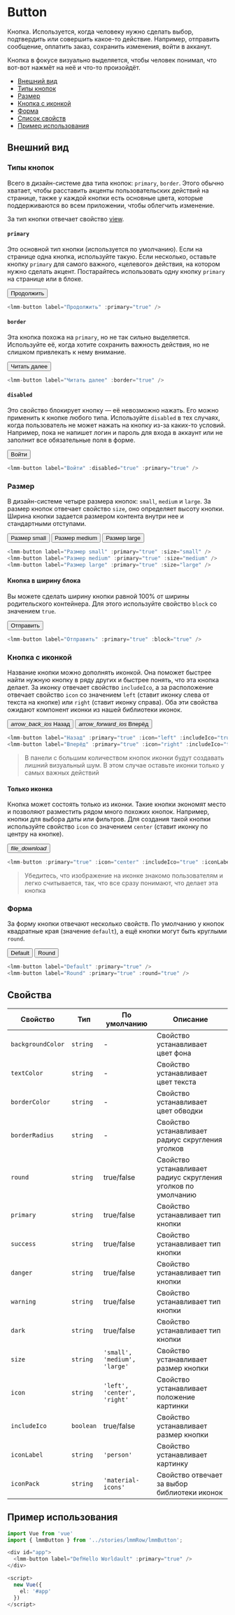 


# Button

Кнопка. Используется, когда человеку нужно сделать выбор, подтвердить или совершить какое-то действие. Например,
отправить сообщение, оплатить заказ, сохранить изменения, войти в акканут.

Кнопка в фокусе визуально выделяется, чтобы человек понимал, что вот-вот нажмёт на неё и что-то произойдёт.

- [Внешний вид](#внешний-вид)
- [Типы кнопок](#типы-кнопок)
- [Размер](#размер)
- [Кнопка с иконкой](#кнопка-с-иконкой)
- [Форма](#форма)
- [Список свойств](#свойства)
- [Пример использования](#пример-использования)

## Внешний вид

### Типы кнопок

Всего в дизайн-системе два типа кнопок: `primary`, `border`. Этого обычно хватает, чтобы расставить
акценты пользовательских действий на странице, также у каждой кнопки есть основные цвета, которые поддерживаются во всем
приложении, чтобы облегчить изменение.

За тип кнопки отвечает свойство [view](#props).

#### `primary`

Это основной тип кнопки (используется по умолчанию). Если на странице одна кнопка, используйте такую. Если несколько,
оставьте кнопку `primary` для самого важного, «целевого» действия, на котором нужно сделать акцент. Постарайтесь
использовать одну кнопку `primary` на странице или в блоке.

<button type="button" name="button" class="button button--primary button--medium"><span>Продолжить</span></button>

```ts
<lmm-button label="Продолжить" :primary="true" />
```

#### `border`

Эта кнопка похожа на `primary`, но не так сильно выделяется. Используйте её, когда хотите сохранить важность действия,
но не слишком привлекать к нему внимание.

<button type="button" name="button" class="button button--primary button--border button--medium"><span>Читать
    далее</span></button>


```ts
<lmm-button label="Читать далее" :border="true" />
```

#### `disabled`

Это свойство блокирует кнопку — её невозможно нажать. Его можно применить к кнопке любого типа. Используйте `disabled` в
тех случаях, когда пользователь не может нажать на кнопку из-за каких-то условий. Например, пока не напишет логин и
пароль для входа в аккаунт или не заполнит все обязательные поля в форме.

<button type="button" name="button"
  class="button button--primary button--border button--medium button--disabled"><span>Войти</span></button>

```ts
<lmm-button label="Войти" :disabled="true" :primary="true" />
```

### Размер

В дизайн-системе четыре размера кнопок: `small`, `medium` и `large`. За размер кнопок отвечает свойство `size`, оно
определяет высоту кнопки. Ширина кнопки задается размером контента внутри нее и стандартными отступами.


<div>
  <button type="button" name="button" class="button button--primary button--small"><span>Размер small</span></button>
  <button type="button" name="button" class="button button--primary button--medium"><span>Размер medium</span></button>
  <button type="button" name="button" class="button button--primary button--large"><span>Размер large</span></button>
</div>

```ts
<lmm-button label="Размер small" :primary="true" :size="small" />
<lmm-button label="Размер medium" :primary="true" :size="medium" />
<lmm-button label="Размер large" :primary="true" :size="large" />
```

#### Кнопка в ширину блока

Вы можете сделать ширину кнопки равной 100% от ширины родительского
контейнера. Для этого используйте свойство `block` со значением `true`.

<button type="button" name="button"
  class="button button--primary button--block button--medium"><span>Отправить</span></button>

```ts
<lmm-button label="Отправить" :primary="true" :block="true" />
```

### Кнопка с иконкой

Название кнопки можно дополнять иконкой. Она поможет быстрее найти нужную кнопку в ряду других и быстрее понять, что эта
кнопка делает. За иконку отвечает свойство `includeIco`, а за расположение отвечает свойство `icon` со значением `left` (ставит иконку слева от текста на кнопке) или `right` (ставит
иконку справа). Оба эти свойства ожидают компонент иконки из нашей библиотеки иконок.

<div class="d-flex">
  <button type="button" name="button" class="button button--primary includeIco button--medium">
    <i class="icon material-icons left material-icons">arrow_back_ios</i>
    <span>Назад</span>
  </button>

  <button type="button" name="button" class="button button--primary includeIco button--medium">
    <i class="icon material-icons right material-icons">arrow_forward_ios</i>
    <span>Вперёд</span>
  </button>
</div>

```ts
<lmm-button label="Назад" :primary="true" :icon="left" :includeIco="true" :iconLabel="arrow_back_ios" />
<lmm-button label="Вперёд" :primary="true" :icon="right" :includeIco="true" :iconLabel="arrow_forward_ios" />
```
> В панели с большим количеством кнопок иконки будут создавать лишний визуальный шум. В этом случае оставьте иконки
только у самых важных действий

#### Только иконка

Кнопка может состоять только из иконки. Такие кнопки экономят место и позволяют разместить рядом много похожих кнопок.
Например, кнопки для выбора даты или фильтров. Для создания такой кнопки используйте свойство `icon` со значением `center` (ставит иконку по центру на кнопке).

<button type="button" name="button" class="button button--primary button--border includeIco button--medium">
  <i class="icon material-icons center material-icons">file_download</i>
</button>

```ts
<lmm-button :primary="true" :icon="center" :includeIco="true" :iconLabel="file_download" />
```

> Убедитесь, что изображение на иконке знакомо пользователям и легко считывается, так, что все сразу понимают, что
делает эта кнопка

### Форма

За форму кнопки отвечают несколько свойств. По умолчанию у кнопок квадратные края (значение `default`), а ещё кнопки
могут быть круглыми `round`.

<button type="button" name="button" class="button button--primary button--medium"><span>Default</span></button>
<button type="button" name="button" class="button button--primary button--round button--medium"><span>Round</span></button>

```ts
<lmm-button label="Default" :primary="true" />
<lmm-button label="Round" :primary="true" :round="true" />
```

## Свойства

| Свойство | Тип | По умолчанию | Описание |
| ----------------- | ------------------------------ | ------------ |---------------------------------------------------------------- |
| `backgroundColor` | `string` | - | Свойство устанавливает цвет фона |
| `textColor` | `string` | - | Свойство устанавливает цвет текста |
| `borderColor` | `string` | - | Свойство устанавливает цвет обводки |
| `borderRadius` | `string` | - | Свойство устанавливает радиус скругления уголков |
| `round` | `string` | true/false | Свойство устанавливает радиус скругления уголков по умолчанию |
| `primary` | `string` | true/false | Свойство устанавливает тип кнопки |
| `success` | `string` | true/false | Свойство устанавливает тип кнопки |
| `danger` | `string` | true/false | Свойство устанавливает тип кнопки |
| `warning` | `string` | true/false | Свойство устанавливает тип кнопки |
| `dark` | `string` | true/false | Свойство устанавливает тип кнопки |
| `size` | `string` | `'small', 'medium', 'large'` | Свойство устанавливает размер кнопки |
| `icon` | `string` | `'left', 'center', 'right'` | Свойство устанавливает положение картинки |
| `includeIco` | `boolean` | true/false | Свойство устанавливает размер кнопки |
| `iconLabel` | `string` | `'person'` | Свойство устанавливает картинку |
| `iconPack` | `string` | `'material-icons'` | Свойство отвечает за выбор библиотеки иконок |

## Пример использования

```ts
import Vue from 'vue'
import { lmmButton } from '../stories/lmmRow/lmmButton';

<div id="app">
  <lmm-button label="DefHello Worldault" :primary="true" />
</div>

<script>
  new Vue({
    el: '#app'
  })
</script>
  ```
